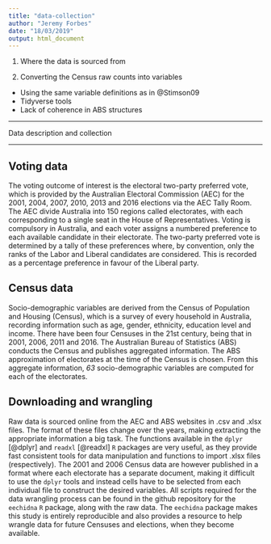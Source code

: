 ```yaml
---
title: "data-collection"
author: "Jeremy Forbes"
date: "18/03/2019"
output: html_document
---
```


1. Where the data is sourced from

2. Converting the Census raw counts into variables
- Using the same variable definitions as in @Stimson09 
- Tidyverse tools
- Lack of coherence in ABS structures

--------------------------------------------------------------------------------

Data description and collection

--------------------------------------------------------------------------------

## Voting data

The voting outcome of interest is the electoral two-party preferred vote, which is provided by the Australian Electoral Commission (AEC) for the 2001, 2004, 2007, 2010, 2013 and 2016 elections via the AEC Tally Room. The AEC divide Australia into 150 regions called electorates, with each corresponding to a single seat in the House of Representatives. Voting is compulsory in Australia, and each voter assigns a numbered preference to each available candidate in their electorate. The two-party preferred vote is determined by a tally of these preferences where, by convention, only the ranks of the Labor and Liberal candidates are considered. This is recorded as a percentage preference in favour of the Liberal party. 

## Census data

Socio-demographic variables are derived from the Census of Population and Housing (Census), which is a survey of every household in Australia, recording information such as age, gender, ethnicity, education level and income. There have been four Censuses in the 21st century, being that in 2001, 2006, 2011 and 2016. The Australian Bureau of Statistics (ABS) conducts the Census and publishes aggregated information. The ABS approximation of electorates at the time of the Census is chosen. From this aggregate information, *63* socio-demographic variables are computed for each of the electorates.

## Downloading and wrangling

Raw data is sourced online from the AEC and ABS websites in .csv and .xlsx files. The format of these files change over the years, making extracting the appropriate information a big task. The functions available in the `dplyr` [@dplyr] and `readxl` [@readxl] `R` packages are very useful, as they provide fast consistent tools for data manipulation and functions to import .xlsx files (respectively). The 2001 and 2006 Census data are however published in a format where each electorate has a separate document, making it difficult to use the `dplyr` tools and instead cells have to be selected from each individual file to construct the desired variables. All scripts required for the data wrangling process can be found in the github repository for the `eechidna` `R` package, along with the raw data. The `eechidna` package makes this study is entirely reproducible and also provides a resource to help wrangle data for future Censuses and elections, when they become available.

